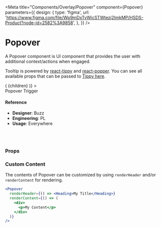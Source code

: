 
<Meta
  title="Components/Overlay/Popover"
  component={Popover}
  parameters={{
    design: {
      type: 'figma',
      url:
        'https://www.figma.com/file/Wp9mDxTvWicSTWtezj2ImkMP/HSDS-Product?node-id=2582%3A9858',
    },
  }}
/>

# Popover

A Popover component is UI component that provides the user with additional context/actions when engaged.

Tooltip is powered by [react-tippy](https://github.com/atomiks/tippyjs-react) and [react-popper](https://github.com/popperjs/react-popper). You can see all available props that can be passed to [Tippy here](https://atomiks.github.io/tippyjs/v6/all-props).

<Canvas>
  <Story name="default">
    <div style={{ padding: '20%', textAlign: 'center' }}>
      <Popover
        animationDelay={number('animationDelay', 100)}
        animationDuration={number('animationDuration', 100)}
        closeOnEscPress={boolean('closeOnEscPress', true)}
        closeOnContentClick={boolean('closeOnContentClick', false)}
        onOpen={action('onOpen')}
        onClose={action('onClose')}
        isOpen={boolean('isOpen', true)}
        withArrow={boolean('withArrow', true)}
        triggerOn={select(
          'triggerOn',
          {
            click: 'click',
            hover: 'mouseenter',
          },
          'click'
        )}
        placement={select(
          'placement',
          {
            auto: 'auto',
            top: 'top',
            'top-start': 'top-start',
            'top-end': 'top-end',
            right: 'right',
            bottom: 'bottom',
            left: 'left',
          },
          'top'
        )}
        header={text('header', '')}
        content={text('content', 'Hello')}
        minWidth={number('minWidth', '')}
        maxWidth={number('maxWidth', '')}
        renderAnimation={children => (
          <CustomAnimationDemoUI className="animation">
            {children}
          </CustomAnimationDemoUI>
        )}
      >
        <div tabIndex="0">Popover Trigger</div>
      </Popover>
    </div>
  </Story>
</Canvas>

#### Reference

- **Designer**: Buzz
- **Engineering**: PL
- **Usage**: Everywhere

<br />
<br />

### Props

<ArgsTable of={Popover} />

### Custom Content

The contents of Popover can be customized by using `renderHeader` and/or `renderContent` for rendering.

```jsx
<Popover
  renderHeader={() => <Heading>My Title</Heading>}
  renderContent={() => (
    <div>
      <p>My Content</p>
    </div>
  )}
/>
```

